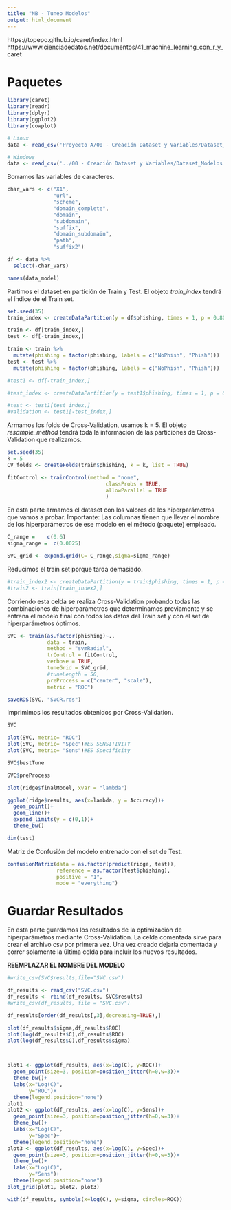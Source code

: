 ```yaml
---
title: "NB - Tuneo Modelos"
output: html_document
---
```


https://topepo.github.io/caret/index.html
https://www.cienciadedatos.net/documentos/41_machine_learning_con_r_y_caret

# Paquetes

```r
library(caret)
library(readr)
library(dplyr)
library(ggplot2)
library(cowplot)
```


```r
# Linux
data <- read_csv('Proyecto A/00 - Creación Dataset y Variables/Dataset_Modelos.csv')
```

```r
# Windows
data <- read_csv('../00 - Creación Dataset y Variables/Dataset_Modelos.csv')
```

Borramos las variables de caracteres.

```r
char_vars <- c("X1", 
               "url", 
               "scheme", 
               "domain_complete", 
               "domain", 
               "subdomain", 
               "suffix", 
               "domain_subdomain", 
               "path", 
               "suffix2")

df <- data %>%
  select(-char_vars)
```



```r
names(data_model)
```

Partimos el dataset en partición de Train y Test. El objeto *train_index* tendrá el índice de el Train set.

```r
set.seed(35)
train_index <- createDataPartition(y = df$phishing, times = 1, p = 0.80, list = FALSE)

train <- df[train_index,]
test <- df[-train_index,]

train <- train %>%
  mutate(phishing = factor(phishing, labels = c("NoPhish", "Phish")))
test <- test %>%
  mutate(phishing = factor(phishing, labels = c("NoPhish", "Phish")))

#test1 <- df[-train_index,]

#test_index <- createDataPartition(y = test1$phishing, times = 1, p = 0.5, list = FALSE)

#test <- test1[test_index,]
#validation <- test1[-test_index,]
```

Armamos los folds de Cross-Validation, usamos k = 5. El objeto *resample_method* tendrá toda la información de las particiones de Cross-Validation que realizamos.

```r
set.seed(35)
k = 5
CV_folds <- createFolds(train$phishing, k = k, list = TRUE)

fitControl <- trainControl(method = "none",
                                classProbs = TRUE,
                                allowParallel = TRUE
                                ) 

```

En esta parte armamos el dataset con los valores de los hiperparámetros que vamos a probar. Importante: Las columnas tienen que llevar el nombre de los hiperparámetros de ese modelo en el método (paquete) empleado.

```r
C_range =    c(0.6)
sigma_range =  c(0.0025)

SVC_grid <- expand.grid(C= C_range,sigma=sigma_range)

```

Reducimos el train set porque tarda demasiado.
```r
#train_index2 <- createDataPartition(y = train$phishing, times = 1, p = 0.15, list = FALSE)
#train2 <- train[train_index2,]
```

Corriendo esta celda se realiza Cross-Validation probando todas las combinaciones de hiperparámetros que determinamos previamente y se entrena el modelo final con todos los datos del Train set y con el set de hiperparámetros óptimos.
```r
SVC <- train(as.factor(phishing)~., 
             data = train, 
             method = "svmRadial", 
             trControl = fitControl,
             verbose = TRUE,
             tuneGrid = SVC_grid,
             #tuneLength = 50,
             preProcess = c("center", "scale"),
             metric = "ROC")
```







```r
saveRDS(SVC, "SVCR.rds")
```

Imprimimos los resultados obtenidos por Cross-Validation.

```r
SVC
```
```r
plot(SVC, metric= "ROC")
plot(SVC, metric= "Spec")#ES SENSITIVITY
plot(SVC, metric= "Sens")#ES Specificity
```

```r
SVC$bestTune
```

```r
SVC$preProcess
```



```r
plot(ridge$finalModel, xvar = "lambda")
```

```r
ggplot(ridge$results, aes(x=lambda, y = Accuracy))+
  geom_point()+
  geom_line()+
  expand_limits(y = c(0,1))+
  theme_bw()
```


```r
dim(test)
```


Matriz de Confusión del modelo entrenado con el set de Test.

```r
confusionMatrix(data = as.factor(predict(ridge, test)),
                reference = as.factor(test$phishing),
                positive = "1",
                mode = "everything")
```

# Guardar Resultados

En esta parte guardamos los resultados de la optimización de hiperparámetros mediante Cross-Validation. La celda comentada sirve para crear el archivo csv por primera vez. Una vez creado dejarla comentada y correr solamente la última celda para incluir los nuevos resultados.

**REEMPLAZAR EL NOMBRE DEL MODELO**

```r
#write_csv(SVC$results,file="SVC.csv")
```

```r
df_results <- read_csv("SVC.csv")
df_results <- rbind(df_results, SVC$results)
#write_csv(df_results, file = "SVC.csv")
```


```r
df_results[order(df_results[,3],decreasing=TRUE),]
```





```r
plot(df_results$sigma,df_results$ROC)
plot(log(df_results$C),df_results$ROC)
plot(log(df_results$C),df_results$sigma)



plot1 <- ggplot(df_results, aes(x=log(C), y=ROC))+
  geom_point(size=3, position=position_jitter(h=0,w=3))+
  theme_bw()+
  labs(x="Log(C)",
       y="ROC")+
  theme(legend.position="none")
plot1
plot2 <- ggplot(df_results, aes(x=log(C), y=Sens))+
  geom_point(size=3, position=position_jitter(h=0,w=3))+
  theme_bw()+
  labs(x="Log(C)",
       y="Spec")+
  theme(legend.position="none")
plot3 <- ggplot(df_results, aes(x=log(C), y=Spec))+
  geom_point(size=3, position=position_jitter(h=0,w=3))+
  theme_bw()+
  labs(x="Log(C)",
       y="Sens")+
  theme(legend.position="none")
plot_grid(plot1, plot2, plot3)
```
```r
with(df_results, symbols(x=log(C), y=sigma, circles=ROC))
```


